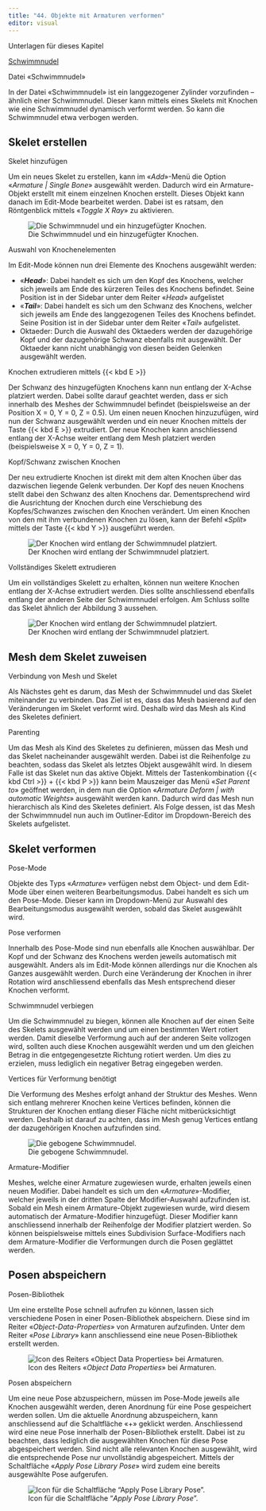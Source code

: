 ```yaml
---
title: "44. Objekte mit Armaturen verformen"
editor: visual
---
```

:::::: downloadbox
::: downloadbox-header
Unterlagen für dieses Kapitel
:::

:::: downloadbox-body
::: button
[<i class="bi bi-file-earmark-arrow-down-fill"></i> Schwimmnudel](../assets/Blender_Files/11_Schwimmnudel.zip){.btn .btn-light download="Schwimmnudel"}
:::
::::
::::::
::: column-margin
Datei «Schwimmnudel»
:::

In der Datei «Schwimmnudel» ist ein langgezogener Zylinder vorzufinden – ähnlich einer Schwimmnudel. Dieser kann mittels eines Skelets mit Knochen wie eine Schwimmnudel dynamisch verformt werden. So kann die Schwimmnudel etwa verbogen werden.

## Skelet erstellen

::: column-margin
Skelet hinzufügen
:::

Um ein neues Skelet zu erstellen, kann im «*Add*»-Menü die Option «*Armature \| Single Bone*» ausgewählt werden. Dadurch wird ein Armature-Objekt erstellt mit einem einzelnen Knochen erstellt. Dieses Objekt kann danach im Edit-Mode bearbeitet werden. Dabei ist es ratsam, den Röntgenblick mittels «*Toggle X Ray*» zu aktivieren.

![Die Schwimmnudel und ein hinzugefügter Knochen.](Images/Chapter_44/44_1_Pool_Noodle.png){#fig-1_1 fig-align="left"}

::: column-margin
Auswahl von Knochenelementen
:::

Im Edit-Mode können nun drei Elemente des Knochens ausgewählt werden:

-   «***Head***»: Dabei handelt es sich um den Kopf des Knochens, welcher sich jeweils am Ende des kürzeren Teiles des Knochens befindet. Seine Position ist in der Sidebar unter dem Reiter «*Head*» aufgelistet
-   «***Tail***»: Dabei handelt es sich um den Schwanz des Knochens, welcher sich jeweils am Ende des langgezogenen Teiles des Knochens befindet. Seine Position ist in der Sidebar unter dem Reiter «*Tail*» aufgelistet.
-   Oktaeder: Durch die Auswahl des Oktaeders werden der dazugehörige Kopf und der dazugehörige Schwanz ebenfalls mit ausgewählt. Der Oktaeder kann nicht unabhängig von diesen beiden Gelenken ausgewählt werden.

::: column-margin
Knochen extrudieren mittels {{< kbd E >}}
:::

Der Schwanz des hinzugefügten Knochens kann nun entlang der X-Achse platziert werden. Dabei sollte darauf geachtet werden, dass er sich innerhalb des Meshes der Schwimmnudel befindet (beispielsweise an der Position X = 0, Y = 0, Z = 0.5). Um einen neuen Knochen hinzuzufügen, wird nun der Schwanz ausgewählt werden und ein neuer Knochen mittels der Taste {{< kbd E >}} extrudiert. Der neue Knochen kann anschliessend entlang der X-Achse weiter entlang dem Mesh platziert werden (beispielsweise X = 0, Y = 0, Z = 1).

::: column-margin
Kopf/Schwanz zwischen Knochen
:::

Der neu extrudierte Knochen ist direkt mit dem alten Knochen über das dazwischen liegende Gelenk verbunden. Der Kopf des neuen Knochens stellt dabei den Schwanz des alten Knochens dar. Dementsprechend wird die Ausrichtung der Knochen durch eine Verschiebung des Kopfes/Schwanzes zwischen den Knochen verändert. Um einen Knochen von den mit ihm verbundenen Knochen zu lösen, kann der Befehl «*Split*» mittels der Taste {{< kbd Y >}} ausgeführt werden.

![Der Knochen wird entlang der Schwimmnudel platziert.](Images/Chapter_44/44_2_Bone_Placement.png){#fig-1_2 fig-align="left"}

::: column-margin
Vollständiges Skelett extrudieren
:::

Um ein vollständiges Skelett zu erhalten, können nun weitere Knochen entlang der X-Achse extrudiert werden. Dies sollte anschliessend ebenfalls entlang der anderen Seite der Schwimmnudel erfolgen. Am Schluss sollte das Skelet ähnlich der Abbildung 3 aussehen.

![Der Knochen wird entlang der Schwimmnudel platziert.](Images/Chapter_44/44_3_Bone_Placements.png){#fig-1_3 fig-align="left"}

## Mesh dem Skelet zuweisen

::: column-margin
Verbindung von Mesh und Skelet
:::

Als Nächstes geht es darum, das Mesh der Schwimmnudel und das Skelet miteinander zu verbinden. Das Ziel ist es, dass das Mesh basierend auf den Veränderungen im Skelet verformt wird. Deshalb wird das Mesh als Kind des Skeletes definiert.

::: column-margin
Parenting
:::

Um das Mesh als Kind des Skeletes zu definieren, müssen das Mesh und das Skelet nacheinander ausgewählt werden. Dabei ist die Reihenfolge zu beachten, sodass das Skelet als letztes Objekt ausgewählt wird. In diesem Falle ist das Skelet nun das aktive Objekt. Mittels der Tastenkombination {{< kbd Ctrl >}} + {{< kbd P >}} kann beim Mauszeiger das Menü «*Set Parent to*» geöffnet werden, in dem nun die Option «*Armature Deform \| with automatic Weights*» ausgewählt werden kann. Dadurch wird das Mesh nun hierarchisch als Kind des Skeletes definiert. Als Folge dessen, ist das Mesh der Schwimmnudel nun auch im Outliner-Editor im Dropdown-Bereich des Skelets aufgelistet.

## Skelet verformen

::: column-margin
Pose-Mode
:::

Objekte des Typs «*Armature*» verfügen nebst dem Object- und dem Edit-Mode über einen weiteren Bearbeitungsmodus. Dabei handelt es sich um den Pose-Mode. Dieser kann im Dropdown-Menü zur Auswahl des Bearbeitungsmodus ausgewählt werden, sobald das Skelet ausgewählt wird.

::: column-margin
Pose verformen
:::

Innerhalb des Pose-Mode sind nun ebenfalls alle Knochen auswählbar. Der Kopf und der Schwanz des Knochens werden jeweils automatisch mit ausgewählt. Anders als im Edit-Mode können allerdings nur die Knochen als Ganzes ausgewählt werden. Durch eine Veränderung der Knochen in ihrer Rotation wird anschliessend ebenfalls das Mesh entsprechend dieser Knochen verformt.

::: column-margin
Schwimmnudel verbiegen
:::

Um die Schwimmnudel zu biegen, können alle Knochen auf der einen Seite des Skelets ausgewählt werden und um einen bestimmten Wert rotiert werden. Damit dieselbe Verformung auch auf der anderen Seite vollzogen wird, sollten auch diese Knochen ausgewählt werden und um den gleichen Betrag in die entgegengesetzte Richtung rotiert werden. Um dies zu erzielen, muss lediglich ein negativer Betrag eingegeben werden.

::: column-margin
Vertices für Verformung benötigt
:::

Die Verformung des Meshes erfolgt anhand der Struktur des Meshes. Wenn sich entlang mehrerer Knochen keine Vertices befinden, können die Strukturen der Knochen entlang dieser Fläche nicht mitberücksichtigt werden. Deshalb ist darauf zu achten, dass im Mesh genug Vertices entlang der dazugehörigen Knochen aufzufinden sind.

![Die gebogene Schwimmnudel.](Images/Chapter_44/44_4_Arched_Pool_Noodle.png){#fig-1_4 fig-align="left"}

::: column-margin
Armature-Modifier
:::

Meshes, welche einer Armature zugewiesen wurde, erhalten jeweils einen neuen Modifier. Dabei handelt es sich um den «*Armature*»-Modifier, welcher jeweils in der dritten Spalte der Modifier-Auswahl aufzufinden ist. Sobald ein Mesh einem Armature-Objekt zugewiesen wurde, wird diesem automatisch der Armature-Modifier hinzugefügt. Dieser Modifier kann anschliessend innerhalb der Reihenfolge der Modifier platziert werden. So können beispielsweise mittels eines Subdivision Surface-Modifiers nach dem Armature-Modifier die Verformungen durch die Posen geglättet werden.

## Posen abspeichern

::: column-margin
Posen-Bibliothek
:::

Um eine erstellte Pose schnell aufrufen zu können, lassen sich verschiedene Posen in einer Posen-Bibliothek abspeichern. Diese sind im Reiter «*Object-Data-Properties*» von Armaturen aufzufinden. Unter dem Reiter «*Pose Library*» kann anschliessend eine neue Posen-Bibliothek erstellt werden.

![Icon des Reiters «*Object Data Properties*» bei Armaturen.](Images/Chapter_44/44_5_Icon_Object_Data_Properties_Armature.png){#fig-1_5 fig-align="left"}

::: column-margin
Posen abspeichern
:::

Um eine neue Pose abzuspeichern, müssen im Pose-Mode jeweils alle Knochen ausgewählt werden, deren Anordnung für eine Pose gespeichert werden sollen. Um die aktuelle Anordnung abzuspeichern, kann anschliessend auf die Schaltfläche «+» geklickt werden. Anschliessend wird eine neue Pose innerhalb der Posen-Bibliothek erstellt. Dabei ist zu beachten, dass lediglich die ausgewählten Knochen für diese Pose abgespeichert werden. Sind nicht alle relevanten Knochen ausgewählt, wird die entsprechende Pose nur unvollständig abgespeichert. Mittels der Schaltfläche «*Apply Pose Library Pose*» wird zudem eine bereits ausgewählte Pose aufgerufen.

![Icon für die Schaltfläche "*Apply Pose Library Pose*".](Images/Chapter_44/44_6_Icon_Apply_Pose_Library_Pose.png){#fig-1_6 fig-align="left"}
